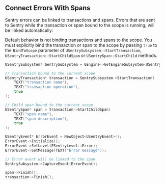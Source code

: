 ## Connect Errors With Spans

Sentry errors can be linked to transactions and spans. Errors that are sent to Sentry while the transaction or span bound to the scope is running, will be linked automatically:

Default behavior is not binding transactions and spans to the scope. You must explicitly bind the transaction or span to the scope by passing `true` to the `BindToScope` parameter of `USentrySubsystem::StartTransaction`, `USentryTransaction::StartChildSpan` or `USentrySpan::StartChild` methods.

```cpp
USentrySubsystem* SentrySubsystem = GEngine->GetEngineSubsystem<USentrySubsystem>();

// Transaction bound to the current scope
USentryTransaction* transaction = SentrySubsystem->StartTransaction(
    TEXT("transaction name"),
    TEXT("transaction operation"),
    true
);

// Child span bound to the current scope
USentrySpan* span = transaction->StartChildSpan(
    TEXT("span name"),
    TEXT("span description"),
    true
);

USentryEvent* ErrorEvent = NewObject<USentryEvent>();
ErrorEvent->Initialize();
ErrorEvent->SetLevel(ESentryLevel::Error);
ErrorEvent->SetMessage(TEXT("Error message"));

// Error event will be linked to the span
SentrySubsystem->CaptureEvent(ErrorEvent);

span->Finish();
transaction->Finish();
```
